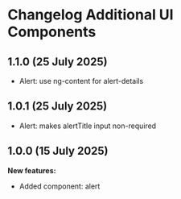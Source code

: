 
<Meta title="My Health belgium.be/Changelog additional ui components" />

# Changelog Additional UI Components

## 1.1.0 (25 July 2025)

- Alert: use ng-content for alert-details

## 1.0.1 (25 July 2025)

- Alert: makes alertTitle input non-required

## 1.0.0 (15 July 2025)

**New features:**

- Added component: alert
